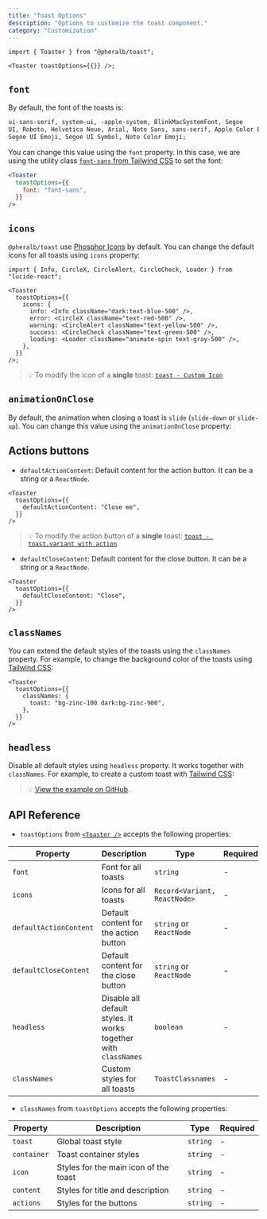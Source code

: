 ```yaml
---
title: "Toast Options"
description: "Options to customize the toast component."
category: "Customization"
---
```


```tsx
import { Toaster } from "@pheralb/toast";

<Toaster toastOptions={{}} />;
```

## `font`

By default, the font of the toasts is:

```md
ui-sans-serif, system-ui, -apple-system, BlinkMacSystemFont, Segoe
UI, Roboto, Helvetica Neue, Arial, Noto Sans, sans-serif, Apple Color Emoji,
Segoe UI Emoji, Segoe UI Symbol, Noto Color Emoji;
```

You can change this value using the `font` property. In this case, we are using the utility class [`font-sans` from Tailwind CSS](https://tailwindcss.com/docs/font-family#setting-the-font-family) to set the font:

```jsx
<Toaster
  toastOptions={{
    font: "font-sans",
  }}
/>
```

## `icons`

`@pheralb/toast` use [Phosphor Icons](https://phosphoricons.com/) by default. You can change the default icons for all toasts using `icons` property:

```tsx
import { Info, CircleX, CircleAlert, CircleCheck, Loader } from "lucide-react";

<Toaster
  toastOptions={{
    icons: {
      info: <Info className="dark:text-blue-500" />,
      error: <CircleX className="text-red-500" />,
      warning: <CircleAlert className="text-yellow-500" />,
      success: <CircleCheck className="text-green-500" />,
      loading: <Loader className="animate-spin text-gray-500" />,
    },
  }}
/>;
```

> 💡 To modify the icon of a **single** toast: [`toast - Custom Icon`](/toast#custom-icon)

## `animationOnClose`

By default, the animation when closing a toast is `slide` (`slide-down` or `slide-up`). You can change this value using the `animationOnClose` property:

<ToastAnimation />

## Actions buttons

- `defaultActionContent`: Default content for the action button. It can be a string or a `ReactNode`.

```tsx
<Toaster
  toastOptions={{
    defaultActionContent: "Close me",
  }}
/>
```

> 💡 To modify the action button of a **single** toast: [`toast - toast.variant with action`](/toast#toastvariant-with-action)

- `defaultCloseContent`: Default content for the close button. It can be a string or a `ReactNode`.

```tsx
<Toaster
  toastOptions={{
    defaultCloseContent: "Close",
  }}
/>
```

## `classNames`

You can extend the default styles of the toasts using the `classNames` property. For example, to change the background color of the toasts using [Tailwind CSS](https://tailwindcss.com/):

```tsx
<Toaster
  toastOptions={{
    classNames: {
      toast: "bg-zinc-100 dark:bg-zinc-900",
    },
  }}
/>
```

## `headless`

Disable all default styles using `headless` property. It works together with `classNames`. For example, to create a custom toast with [Tailwind CSS](https://tailwindcss.com/):

<ToastHeadless />

> 💡 [View the example on GitHub](https://github.com/pheralb/toast/blob/main/website/src/components/playground/toastCustomOptions.tsx#L14).

## API Reference

- `toastOptions` from [`<Toaster />`](/toaster#api-reference) accepts the following properties:

| Property               | Description                                                     | Type                         | Required |
| ---------------------- | --------------------------------------------------------------- | ---------------------------- | -------- |
| `font`                 | Font for all toasts                                             | `string`                     | -        |
| `icons`                | Icons for all toasts                                            | `Record<Variant, ReactNode>` | -        |
| `defaultActionContent` | Default content for the action button                           | `string` or `ReactNode`      | -        |
| `defaultCloseContent`  | Default content for the close button                            | `string` or `ReactNode`      | -        |
| `headless`             | Disable all default styles. It works together with `classNames` | `boolean`                    | -        |
| `classNames`           | Custom styles for all toasts                                    | `ToastClassnames`            | -        |

- `classNames` from `toastOptions` accepts the following properties:

| Property    | Description                           | Type     | Required |
| ----------- | ------------------------------------- | -------- | -------- |
| `toast`     | Global toast style                    | `string` | -        |
| `container` | Toast container styles                | `string` | -        |
| `icon`      | Styles for the main icon of the toast | `string` | -        |
| `content`   | Styles for title and description      | `string` | -        |
| `actions`   | Styles for the buttons                | `string` | -        |
